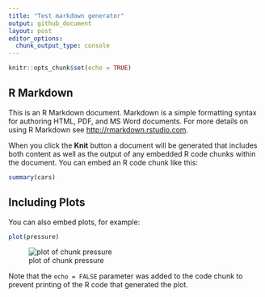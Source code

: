 ```yaml
---
title: "Test markdown generator"
output: github_document
layout: post
editor_options: 
  chunk_output_type: console
---
```


```r
knitr::opts_chunk$set(echo = TRUE)
```

## R Markdown

This is an R Markdown document. Markdown is a simple formatting syntax for authoring HTML, PDF, and MS Word documents. For more details on using R Markdown see <http://rmarkdown.rstudio.com>.

When you click the **Knit** button a document will be generated that includes both content as well as the output of any embedded R code chunks within the document. You can embed an R code chunk like this:

```r
summary(cars)
```

## Including Plots

You can also embed plots, for example:

```r
plot(pressure)
```

![plot of chunk pressure]({{site.baseurl}}/images/markdown-test/pressure-1.png)

Note that the `echo = FALSE` parameter was added to the code chunk to prevent printing of the R code that generated the plot.
